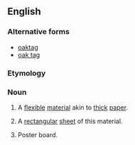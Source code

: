 {{also|oaktag|oak tag}}
==English==

===Alternative forms===
* [[oaktag]]
* [[oak tag]]

===Etymology===
{{rfe|lang=en}}

===Noun===
{{en-noun|~}}

# {{lb|en|uncountable}} A [[flexible]] [[material]] akin to [[thick]] [[paper]].
# {{lb|en|countable}} A [[rectangular]] [[sheet]] of this material.
# {{lb|en|uncountable}} Poster board.